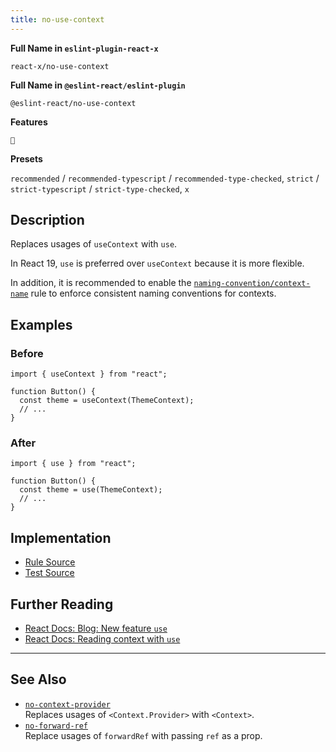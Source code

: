 ```yaml
---
title: no-use-context
---
```


**Full Name in `eslint-plugin-react-x`**

```plain copy
react-x/no-use-context
```

**Full Name in `@eslint-react/eslint-plugin`**

```plain copy
@eslint-react/no-use-context
```

**Features**

`🔄`

**Presets**

`recommended` / `recommended-typescript` / `recommended-type-checked`, `strict` / `strict-typescript` / `strict-type-checked`, `x`
## Description

Replaces usages of `useContext` with `use`.

In React 19, `use` is preferred over `useContext` because it is more flexible.

In addition, it is recommended to enable the [`naming-convention/context-name`](./naming-convention-context-name) rule to enforce consistent naming conventions for contexts.

## Examples

### Before

```tsx
import { useContext } from "react";

function Button() {
  const theme = useContext(ThemeContext);
  // ...
}
```

### After

```tsx
import { use } from "react";

function Button() {
  const theme = use(ThemeContext);
  // ...
}
```

## Implementation

- [Rule Source](https://github.com/Rel1cx/eslint-react/tree/main/packages/plugins/eslint-plugin-react-x/src/rules/no-use-context.ts)
- [Test Source](https://github.com/Rel1cx/eslint-react/tree/main/packages/plugins/eslint-plugin-react-x/src/rules/no-use-context.spec.ts)

## Further Reading

- [React Docs: Blog: New feature `use`](https://react.dev/blog/2024/12/05/react-19#new-feature-use)
- [React Docs: Reading context with `use`](https://react.dev/reference/react/use#reading-context-with-use)

---

## See Also

- [`no-context-provider`](./no-context-provider)\
  Replaces usages of `<Context.Provider>` with `<Context>`.
- [`no-forward-ref`](./no-forward-ref)\
  Replace usages of `forwardRef` with passing `ref` as a prop.
